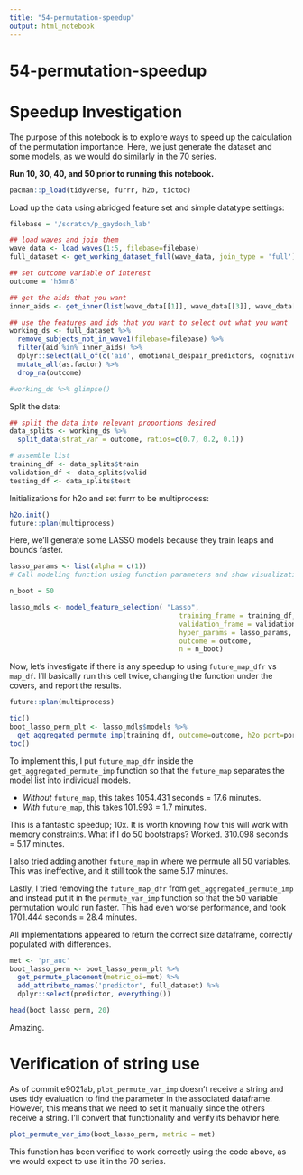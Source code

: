 ```yaml
---
title: "54-permutation-speedup"
output: html_notebook
---
```


# 54-permutation-speedup

# Speedup Investigation

The purpose of this notebook is to explore ways to speed up the calculation of the permutation importance.  Here, we just generate the dataset and some models, as we would do similarly in the 70 series.

**Run 10, 30, 40, and 50 prior to running this notebook.**

```r
pacman::p_load(tidyverse, furrr, h2o, tictoc)
```

Load up the data using abridged feature set and simple datatype settings:
```r
filebase = '/scratch/p_gaydosh_lab'

## load waves and join them
wave_data <- load_waves(1:5, filebase=filebase)
full_dataset <- get_working_dataset_full(wave_data, join_type = 'full')

## set outcome variable of interest
outcome = 'h5mn8'

## get the aids that you want
inner_aids <- get_inner(list(wave_data[[1]], wave_data[[3]], wave_data[[4]], wave_data[[5]]))

## use the features and ids that you want to select out what you want
working_ds <- full_dataset %>%
  remove_subjects_not_in_wave1(filebase=filebase) %>%
  filter(aid %in% inner_aids) %>%
  dplyr::select(all_of(c('aid', emotional_despair_predictors, cognitive_despair_predictors, outcome))) %>%
  mutate_all(as.factor) %>%
  drop_na(outcome)

#working_ds %>% glimpse()
```
Split the data:
```r
## split the data into relevant proportions desired
data_splits <- working_ds %>%
  split_data(strat_var = outcome, ratios=c(0.7, 0.2, 0.1))

# assemble list
training_df <- data_splits$train
validation_df <- data_splits$valid
testing_df <- data_splits$test
```

Initializations for h2o and set furrr to be multiprocess:
```r
h2o.init()
future::plan(multiprocess)
```

Here, we'll generate some LASSO models because they train leaps and bounds faster.

```r
lasso_params <- list(alpha = c(1))
# Call modeling function using function parameters and show visualization of results.  Recommend the number of features that should be used.  Report performance metric stats.

n_boot = 50

lasso_mdls <- model_feature_selection( "Lasso",
                                          training_frame = training_df,
                                          validation_frame = validation_df,
                                          hyper_params = lasso_params,
                                          outcome = outcome, 
                                          n = n_boot)
```

Now, let's investigate if there is any speedup to using `future_map_dfr` vs `map_df`.  I'll basically run this cell twice, changing the function under the covers, and report the results.

```r
future::plan(multiprocess)
```


```r
tic()
boot_lasso_perm_plt <- lasso_mdls$models %>%
  get_aggregated_permute_imp(training_df, outcome=outcome, h2o_port=port_no)
toc()
```
To implement this, I put `future_map_dfr` inside the `get_aggregated_permute_imp` function so that the `future_map` separates the model list into individual models.

- *Without* `future_map`, this takes 1054.431 seconds = 17.6 minutes.
- *With* `future_map`, this takes 101.993 = 1.7 minutes. 

This is a fantastic speedup; 10x.
It is worth knowing how this will work with memory constraints.  What if I do 50 bootstraps?  Worked.  310.098 seconds = 5.17 minutes.

I also tried adding another `future_map` in where we permute all 50 variables.  This was ineffective, and it still took the same 5.17 minutes.

Lastly, I tried removing the `future_map_dfr` from `get_aggregated_permute_imp` and instead put it in the `permute_var_imp` function so that the 50 variable permutation would run faster.  This had even worse performance, and took 1701.444 seconds = 28.4 minutes.

All implementations appeared to return the correct size dataframe, correctly populated with differences.
```r
met <- 'pr_auc'
boot_lasso_perm <- boot_lasso_perm_plt %>%
  get_permute_placement(metric_oi=met) %>%
  add_attribute_names('predictor', full_dataset) %>%
  dplyr::select(predictor, everything())

head(boot_lasso_perm, 20)
```
Amazing.

# Verification of string use
As of commit e9021ab, `plot_permute_var_imp` doesn't receive a string and uses tidy evaluation to find the parameter in the associated dataframe.  However, this means that we need to set it manually since the others receive a string.  I'll convert that functionality and verify its behavior here.

```r
plot_permute_var_imp(boot_lasso_perm, metric = met)
```
This function has been verified to work correctly using the code above, as we would expect to use it in the 70 series.